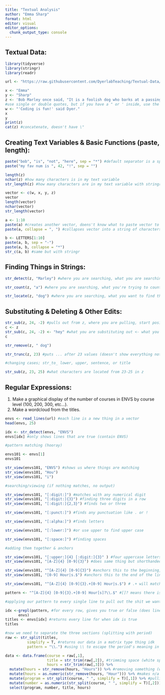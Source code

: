 ```yaml
---
title: "Textual Analysis"
author: "Emma Sharp"
format: html
editor: visual
editor_options: 
  chunk_output_type: console
---
```

## Textual Data:

```r
library(tidyverse)
library(stringr)
library(readr)

url <- "https://raw.githubusercontent.com/DyerlabTeaching/Textual-Data/refs/heads/main/data/ENVSclasses.txt?token=GHSAT0AAAAAACWO27UIA46V72P7DBZEP5EKZYZFFXQ"
```

```r
x <- "Emma"
y <- "Sharp"
z <- 'Bob Marley once said, "It is a foolish dog who barks at a passing bird."'
#use single or double quotes, but if you have a " or ' inside, use the opposite to surround it 
w <- "'Coding is fun!' said Dyer."
x
y
print(z)
cat(z) #concatenate, doesn't have \"
```

## Creating Text Variables & Basic Functions (paste, length):
```r
paste("bob", "is", "not", "here", sep = "*") #default separator is a space
paste("my fav num is ", 42, "!", sep = "")

length(z) 
nchar(z) #how many characters is in my text variable
str_length(z) #how many characters are in my text variable with stringr

vector <- c(w, x, y, z)
vector
length(vector)
nchar(vector)
str_length(vector)

a <- 1:10
paste(a) #creates another vector, doens't know what to paste vector to
paste(a, collapse = ", ") #collapses vector into a string of characters (one element)

b <- LETTERS[1:10]
paste(a, b, sep = "-")
paste(a, b, collapse = "*")
str_c(a, b) #same but with stringr
```

## Finding Things in Strings:

```r
str_detect(z, "Marley") #where you are searching, what you are searching for

str_count(z, "a") #where you are searching, what you're trying to count occurrences of

str_locate(z, "dog") #where you are searching, what you want to find the location of
```

## Substituting & Deleting & Other Edits:

```r
str_sub(z, 24, -2) #pulls out from z, where you are pulling, start position, end position (-2 means two from the end)
c <- z
str_sub(c, 24, -2) <- "hey" #what you are substituting out <- what you are putting in its place
c

str_remove(z, " dog")

str_trunc(z, 23) #puts ... after 23 values (doesn't show everything not deleting)

#changing cases; str_to_ lower, upper, sentence, or title

str_sub(z, 23, 25) #what characters are located from 23-25 in z
```

## Regular Expressions:

1.  Make a graphical display of the number of courses in ENVS by course level (100, 200, 300, etc...).
2.  Make a wordcloud from the titles.

```r
envs <- read_lines(url) #each line is a new thing in a vector
head(envs, 25)

idx <- str_detect(envs, "ENVS")
envs[idx] #only shows lines that are true (contain ENVS)

#pattern matching (hooray)

envs101 <- envs[1]
envs101

str_view(envs101, "ENVS") #shows us where things are matching
str_view(envs101, "Hou")
str_view(envs101, "i")

#searching/viewing (if nothing matches, no output)

str_view(envs101, "[:digit:]") #matches with any numerical digit 
str_view(envs101, "[:digit:]{3}") #finding three digits in a row
str_view(envs101, "[:digit:]{2,3}") #finds two or three

str_view(envs101, "[:punct:]") #finds any punctuation like . or !

str_view(envs101, "[:alpha:]") #finds letters

str_view(envs101, "[:lower:]") #or use upper to find upper case

str_view(envs101, "[:space:]") #finding spaces

#adding them together & anchors

str_view(envs101, "[:upper:]{4} [:digit:]{3}" ) #four uppercase letters followed by a space followed by three digits
str_view(envs101, "[A-Z]{4} [0-9]{3}") #does same thing but shorthanded ;p

str_view(envs101, "^[A-Z]{4} [0-9]{3}") #anchors this to the beginning, only brings back if this is at the very start of a line
str_view(envs101, "[0-9] Hour|s.$") #anchors this to the end of the line, the pipe means that the next character is optional (would bring back Hour instead of Hours)

str_view(envs101, "^[A-Z]{4} [0-9]{3}.+[0-9] Hour|s.$") # .+ will match anything

pattern <- "^[A-Z]{4} [0-9]{3}.+[0-9] Hour[s]?\\.$" #[]? means there is 0 or 1 of them, so hour is included too

#applying our pattern to every single line to pull out the shit we want (kind of like filtering)

idx <-grepl(pattern, #for every row, gives you true or false (does line match your pattern)
      envs)
titles <- envs[idx] #returns every line for when idx is true
titles

#now we need to separate the three sections (splitting with period)
raw <- str_split(titles,
          simplify = T, #returns our data in a matrix type thing idk
          pattern = "\\.") #using \\ to escape the period's meaning in stringr

data <- data.frame(course = raw[,1],
                   title = str_trim(raw[,2]), #trimming space (white space) on edges
                   hours = str_trim(raw[,3])) %>% 
  mutate(hours = str_remove(hours, "Hours")) %>% #removing something (where you are pulling from, then what your are removing?)
  mutate(hours = as.numeric(str_remove(hours, "Hour"))) %>% #makes n/a for some values because some were 1-4 credits
  mutate(program = str_split(course, " ", simplify = T)[,1]) %>% #pulling out program, where you are pulling from, what you are splitting by, makes matrix, pulling from first column
  mutate(number = as.numeric(str_split(course, " ", simplify = T)[,2])) %>% 
  select(program, number, title, hours)
```

